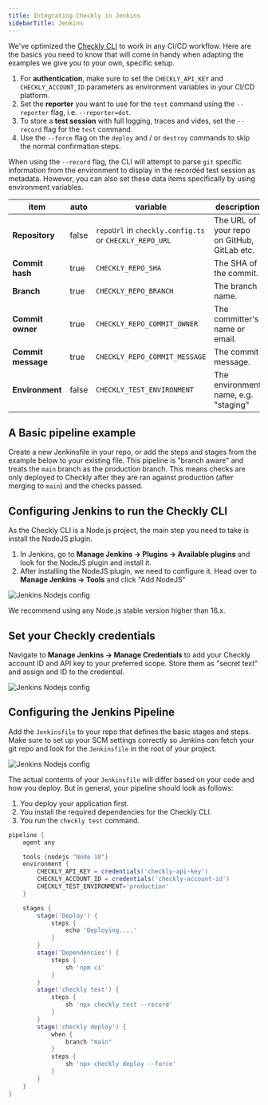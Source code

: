 ```yaml
---
title: Integrating Checkly in Jenkins
sidebarTitle: Jenkins
---
```

We've optimized the [Checkly CLI](/cli/overview/) to work in any CI/CD workflow. Here are the basics you need to know that will come in handy when adapting the examples we give you to your own, specific setup.

1. For **authentication**, make sure to set the `CHECKLY_API_KEY` and `CHECKLY_ACCOUNT_ID` parameters as environment variables
in your CI/CD platform.
2. Set the **reporter** you want to use for the `test` command using the `--reporter` flag, i.e. `--reporter=dot`.
3. To store a **test session** with full logging, traces and vides, set the `--record` flag for the `test` command.
4. Use the `--force` flag on the `deploy` and / or `destroy` commands to skip the normal confirmation steps.

When using the `--record` flag, the CLI will attempt to parse `git` specific information from
the environment to display in the recorded test session as metadata. However, you can also set these data items specifically by using environment variables.

| item               | auto | variable                                               | description                                |
|--------------------|--------------|--------------------------------------------------------|--------------------------------------------|
| **Repository**     | false        | `repoUrl` in `checkly.config.ts` or `CHECKLY_REPO_URL` | The URL of your repo on GitHub, GitLab etc. |
| **Commit hash**    | true         | `CHECKLY_REPO_SHA`                                     | The SHA of the commit.               |
| **Branch**         | true         | `CHECKLY_REPO_BRANCH`                                  | The branch name.                     |
| **Commit owner**   | true         | `CHECKLY_REPO_COMMIT_OWNER`                            | The committer's name or email.       |
| **Commit message** | true         | `CHECKLY_REPO_COMMIT_MESSAGE`                          | The commit message.                  |
| **Environment**    | false        | `CHECKLY_TEST_ENVIRONMENT`                             | The environment name, e.g. "staging" |


## A Basic pipeline example

Create a new Jenkinsfile in your repo, or add the steps and stages from the example below to your existing file.
This pipeline is "branch aware" and treats the `main` branch as the production branch. This means checks are only deployed
to Checkly after they are ran against production (after merging to `main`) and the checks passed.

## Configuring Jenkins to run the Checkly CLI

As the Checkly CLI is a Node.js project, the main step you need to take is install the NodeJS plugin.

1. In Jenkins, go to **Manage Jenkins → Plugins → Available plugins** and look for the NodeJS plugin and install it.
2. After installing the NodeJS plugin, we need to configure it. Head over to **Manage Jenkins → Tools** and click "Add NodeJS"

![Jenkins Nodejs  config](/images/docs/images/cicd/cicd_jenkins_node.png)


We recommend using any Node.js stable version higher than 16.x.

## Set your Checkly credentials

Navigate to **Manage Jenkins → Manage Credentials** to add your Checkly account ID and API key to your preferred scope.
Store them as "secret text" and assign and ID to the credential.

![Jenkins Nodejs  config](/images/docs/images/cicd/cicd_jenkins_credentials.png)

## Configuring the Jenkins Pipeline

Add the `Jenkinsfile` to your repo that defines the basic stages and steps. Make sure to set up your SCM settings
correctly so Jenkins can fetch your git repo and look for the `Jenkinsfile` in the root of your project.

![Jenkins Nodejs  config](/images/docs/images/cicd/cicd_jenkins_scm_setup.png)



The actual contents of your `Jenkinsfile` will differ based on your code and how you deploy. But in general, your pipeline
should look as follows:

1. You deploy your application first.
2. You install the required dependencies for the Checkly CLI.
3. You run the `checkly test` command.

```groovy Jenkinsfile
pipeline {
    agent any

    tools {nodejs "Node 18"}
    environment {
        CHECKLY_API_KEY = credentials('checkly-api-key')
        CHECKLY_ACCOUNT_ID = credentials('checkly-account-id')
        CHECKLY_TEST_ENVIRONMENT='production'
    }

    stages {
        stage('Deploy') {
            steps {
                echo 'Deploying....'
            }
        }
        stage('Dependencies') {
            steps {
                sh 'npm ci'
            }
        }
        stage('checkly test') {
            steps {
                sh 'npx checkly test --record'
            }
        }
        stage('checkly deploy') {
            when {
                branch "main"
            }
            steps {
                sh 'npx checkly deploy --force'
            }
        }
    }
}
```

